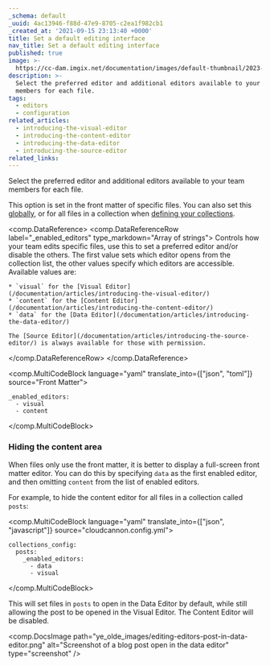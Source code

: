```yaml
---
_schema: default
_uuid: 4ac13946-f88d-47e9-8705-c2ea1f982cb1
_created_at: '2021-09-15 23:13:40 +0000'
title: Set a default editing interface
nav_title: Set a default editing interface
published: true
image: >-
  https://cc-dam.imgix.net/documentation/images/default-thumbnail/2023-Q4/CloudCannon-Documentation-Thumbnail.png
description: >-
  Select the preferred editor and additional editors available to your team
  members for each file.
tags:
  - editors
  - configuration
related_articles:
  - introducing-the-visual-editor
  - introducing-the-content-editor
  - introducing-the-data-editor
  - introducing-the-source-editor
related_links:
---
```

Select the preferred editor and additional editors available to your team members for each file.

This option is set in the front matter of specific files. You can also set this [globally](/documentation/articles/integrating-your-site/), or for all files in a collection when [defining your collections](/documentation/articles/defining-your-collections/).

<comp.DataReference>
  <comp.DataReferenceRow label="_enabled_editors" type_markdown="Array of strings">
    Controls how your team edits specific files, use this to set a preferred editor and/or disable the others. The first value sets which editor opens from the collection list, the other values specify which editors are accessible. Available values are:

    * `visual` for the [Visual Editor](/documentation/articles/introducing-the-visual-editor/)
    * `content` for the [Content Editor](/documentation/articles/introducing-the-content-editor/)
    * `data` for the [Data Editor](/documentation/articles/introducing-the-data-editor/)

    The [Source Editor](/documentation/articles/introducing-the-source-editor/) is always available for those with permission.
  </comp.DataReferenceRow>
</comp.DataReference>

<comp.MultiCodeBlock language="yaml" translate_into={["json", "toml"]} source="Front Matter">
```
_enabled_editors:
  - visual
  - content
```
</comp.MultiCodeBlock>

### Hiding the content area
When files only use the front matter, it is better to display a full-screen front matter editor. You can do this by specifying `data` as the first enabled editor, and then omitting `content` from the list of enabled editors.

For example, to hide the content editor for all files in a collection called `posts`\:

<comp.MultiCodeBlock language="yaml" translate_into={["json", "javascript"]} source="cloudcannon.config.yml">
```
collections_config:
  posts:
    _enabled_editors:
      - data
      - visual
```
</comp.MultiCodeBlock>

This will set files in `posts` to open in the Data Editor by default, while still allowing the post to be opened in the Visual Editor. The Content Editor will be disabled.

<comp.DocsImage path="ye_olde_images/editing-editors-post-in-data-editor.png" alt="Screenshot of a blog post open in the data editor" type="screenshot" />
